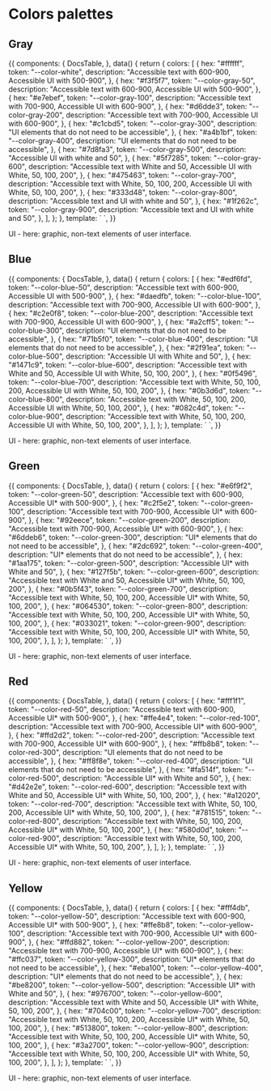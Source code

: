 
<Meta title="Docs/Design/Colors system/Colors palettes" />

# Colors palettes

## Gray

<Story name="Gray" height="740px">
  {{
    components: {
      DocsTable,
    },
    data() {
      return {
        colors: [
          {
            hex: "#ffffff",
            token: "--color-white",
            description:
              "Accessible text with 600-900, Accessible UI with 500-900",
          },
          {
            hex: "#f3f5f7",
            token: "--color-gray-50",
            description:
              "Accessible text with 600-900, Accessible UI with 500-900",
          },
          {
            hex: "#e7ebef",
            token: "--color-gray-100",
            description:
              "Accessible text with 700-900, Accessible UI with 600-900",
          },
          {
            hex: "#d6dde3",
            token: "--color-gray-200",
            description:
              "Accessible text with 700-900, Accessible UI with 600-900",
          },
          {
            hex: "#c1cbd5",
            token: "--color-gray-300",
            description: "UI elements that do not need to be accessible",
          },
          {
            hex: "#a4b1bf",
            token: "--color-gray-400",
            description: "UI elements that do not need to be accessible",
          },
          {
            hex: "#7d8fa3",
            token: "--color-gray-500",
            description: "Accessible UI with white and 50",
          },
          {
            hex: "#5f7285",
            token: "--color-gray-600",
            description:
              "Accessible text with White and 50, Accessible UI with White, 50, 100, 200",
          },
          {
            hex: "#475463",
            token: "--color-gray-700",
            description:
              "Accessible text with White, 50, 100, 200, Accessible UI with White, 50, 100, 200",
          },
          {
            hex: "#333d48",
            token: "--color-gray-800",
            description: "Accessible text and UI with white and 50",
          },
          {
            hex: "#1f262c",
            token: "--color-gray-900",
            description: "Accessible text and UI with white and 50",
          },
        ],
      };
    },
    template: `<DocsTable>
      <template #thead>
        <th>Preview</th>
        <th>Value</th>
        <th>Token</th>
        <th>Usage</th>
      </template>
      <template #tbody>
        <template v-for="color in colors">
          <tr>
            <td>
              <div :style="'background: var(' + color.token + '); height: 32px; width: 200px; border-radius: 5px'"></div>
            </td>
            <template v-for="value in color">
              <td>{{value}}</td>
            </template>
          </tr>
        </template>
      </template>
    </DocsTable>`,
  }}
</Story>

UI - here: graphic, non-text elements of user interface.

## Blue

<Story name="Blue" height="725px">
  {{
    components: {
      DocsTable,
    },
    data() {
      return {
        colors: [
          {
            hex: "#edf6fd",
            token: "--color-blue-50",
            description:
              "Accessible text with 600-900, Accessible UI with 500-900",
          },
          {
            hex: "#daedfb",
            token: "--color-blue-100",
            description:
              "Accessible text with 700-900, Accessible UI with 600-900",
          },
          {
            hex: "#c2e0f8",
            token: "--color-blue-200",
            description:
              "Accessible text with 700-900, Accessible UI with 600-900",
          },
          {
            hex: "#a2cff5",
            token: "--color-blue-300",
            description: "UI elements that do not need to be accessible",
          },
          {
            hex: "#71b5f0",
            token: "--color-blue-400",
            description: "UI elements that do not need to be accessible",
          },
          {
            hex: "#2f91ea",
            token: "--color-blue-500",
            description: "Accessible UI with White and 50",
          },
          {
            hex: "#1471c9",
            token: "--color-blue-600",
            description:
              "Accessible text with White and 50, Accessible UI with White, 50, 100, 200",
          },
          {
            hex: "#0f5496",
            token: "--color-blue-700",
            description:
              "Accessible text with White, 50, 100, 200, Accessible UI with White, 50, 100, 200",
          },
          {
            hex: "#0b3d6d",
            token: "--color-blue-800",
            description:
              "Accessible text with White, 50, 100, 200, Accessible UI with White, 50, 100, 200",
          },
          {
            hex: "#082c4d",
            token: "--color-blue-900",
            description:
              "Accessible text with White, 50, 100, 200, Accessible UI with White, 50, 100, 200",
          },
        ],
      };
    },
    template: `<DocsTable>
      <template #thead>
        <th>Preview</th>
        <th>Value</th>
        <th>Token</th>
        <th>Usage</th>
      </template>
      <template #tbody>
        <template v-for="color in colors">
          <tr>
            <td>
              <div :style="'background: var(' + color.token + '); height: 32px; width: 200px; border-radius: 5px'"></div>
            </td>
            <template v-for="value in color">
              <td>{{value}}</td>
            </template>
          </tr>
        </template>
      </template>
    </DocsTable>`,
  }}
</Story>

UI - here: graphic, non-text elements of user interface.

## Green

<Story name="Green" height="725px">
  {{
    components: {
      DocsTable,
    },
    data() {
      return {
        colors: [
          {
            hex: "#e6f9f2",
            token: "--color-green-50",
            description:
              "Accessible text with 600-900, Accessible UI* with 500-900",
          },
          {
            hex: "#c2f5e2",
            token: "--color-green-100",
            description:
              "Accessible text with 700-900, Accessible UI* with 600-900",
          },
          {
            hex: "#92eece",
            token: "--color-green-200",
            description:
              "Accessible text with 700-900, Accessible UI* with 600-900",
          },
          {
            hex: "#6ddeb6",
            token: "--color-green-300",
            description: "UI* elements that do not need to be accessible",
          },
          {
            hex: "#2dc692",
            token: "--color-green-400",
            description: "UI* elements that do not need to be accessible",
          },
          {
            hex: "#1aa175",
            token: "--color-green-500",
            description: "Accessible UI* with White and 50",
          },
          {
            hex: "#127f5b",
            token: "--color-green-600",
            description:
              "Accessible text with White and 50, Accessible UI* with White, 50, 100, 200",
          },
          {
            hex: "#0b5f43",
            token: "--color-green-700",
            description:
              "Accessible text with White, 50, 100, 200, Accessible UI* with White, 50, 100, 200",
          },
          {
            hex: "#064530",
            token: "--color-green-800",
            description:
              "Accessible text with White, 50, 100, 200, Accessible UI* with White, 50, 100, 200",
          },
          {
            hex: "#033021",
            token: "--color-green-900",
            description:
              "Accessible text with White, 50, 100, 200, Accessible UI* with White, 50, 100, 200",
          },
        ],
      };
    },
    template: `<DocsTable>
      <template #thead>
        <th>Preview</th>
        <th>Value</th>
        <th>Token</th>
        <th>Usage</th>
      </template>
      <template #tbody>
        <template v-for="color in colors">
          <tr>
            <td>
              <div :style="'background: var(' + color.token + '); height: 32px; width: 200px; border-radius: 5px'"></div>
            </td>
            <template v-for="value in color">
              <td>{{value}}</td>
            </template>
          </tr>
        </template>
      </template>
    </DocsTable>`,
  }}
</Story>

UI - here: graphic, non-text elements of user interface.

## Red

<Story name="Red" height="725px">
  {{
    components: {
      DocsTable,
    },
    data() {
      return {
        colors: [
          {
            hex: "#fff1f1",
            token: "--color-red-50",
            description:
              "Accessible text with 600-900, Accessible UI* with 500-900",
          },
          {
            hex: "#ffe4e4",
            token: "--color-red-100",
            description:
              "Accessible text with 700-900, Accessible UI* with 600-900",
          },
          {
            hex: "#ffd2d2",
            token: "--color-red-200",
            description:
              "Accessible text with 700-900, Accessible UI* with 600-900",
          },
          {
            hex: "#ffb8b8",
            token: "--color-red-300",
            description: "UI elements that do not need to be accessible",
          },
          {
            hex: "#ff8f8e",
            token: "--color-red-400",
            description: "UI elements that do not need to be accessible",
          },
          {
            hex: "#fa514f",
            token: "--color-red-500",
            description: "Accessible UI* with White and 50",
          },
          {
            hex: "#d42e2e",
            token: "--color-red-600",
            description:
              "Accessible text with White and 50, Accessible UI* with White, 50, 100, 200",
          },
          {
            hex: "#a12020",
            token: "--color-red-700",
            description:
              "Accessible text with White, 50, 100, 200, Accessible UI* with White, 50, 100, 200",
          },
          {
            hex: "#781515",
            token: "--color-red-800",
            description:
              "Accessible text with White, 50, 100, 200, Accessible UI* with White, 50, 100, 200",
          },
          {
            hex: "#580d0d",
            token: "--color-red-900",
            description:
              "Accessible text with White, 50, 100, 200, Accessible UI* with White, 50, 100, 200",
          },
        ],
      };
    },
    template: `<DocsTable>
      <template #thead>
        <th>Preview</th>
        <th>Value</th>
        <th>Token</th>
        <th>Usage</th>
      </template>
      <template #tbody>
        <template v-for="color in colors">
          <tr>
            <td>
              <div :style="'background: var(' + color.token + '); height: 32px; width: 200px; border-radius: 5px'"></div>
            </td>
            <template v-for="value in color">
              <td>{{value}}</td>
            </template>
          </tr>
        </template>
      </template>
    </DocsTable>`,
  }}
</Story>

UI - here: graphic, non-text elements of user interface.

## Yellow

<Story name="Yellow" height="725px">
  {{
    components: {
      DocsTable,
    },
    data() {
      return {
        colors: [
          {
            hex: "#fff4db",
            token: "--color-yellow-50",
            description:
              "Accessible text with 600-900, Accessible UI* with 500-900",
          },
          {
            hex: "#ffe8b8",
            token: "--color-yellow-100",
            description:
              "Accessible text with 700-900, Accessible UI* with 600-900",
          },
          {
            hex: "#ffd882",
            token: "--color-yellow-200",
            description:
              "Accessible text with 700-900, Accessible UI* with 600-900",
          },
          {
            hex: "#ffc037",
            token: "--color-yellow-300",
            description: "UI* elements that do not need to be accessible",
          },
          {
            hex: "#eba100",
            token: "--color-yellow-400",
            description: "UI* elements that do not need to be accessible",
          },
          {
            hex: "#be8200",
            token: "--color-yellow-500",
            description: "Accessible UI* with White and 50",
          },
          {
            hex: "#976700",
            token: "--color-yellow-600",
            description:
              "Accessible text with White and 50, Accessible UI* with White, 50, 100, 200",
          },
          {
            hex: "#704c00",
            token: "--color-yellow-700",
            description:
              "Accessible text with White, 50, 100, 200, Accessible UI* with White, 50, 100, 200",
          },
          {
            hex: "#513800",
            token: "--color-yellow-800",
            description:
              "Accessible text with White, 50, 100, 200, Accessible UI* with White, 50, 100, 200",
          },
          {
            hex: "#3a2700",
            token: "--color-yellow-900",
            description:
              "Accessible text with White, 50, 100, 200, Accessible UI* with White, 50, 100, 200",
          },
        ],
      };
    },
    template: `<DocsTable>
      <template #thead>
        <th>Preview</th>
        <th>Value</th>
        <th>Token</th>
        <th>Usage</th>
      </template>
      <template #tbody>
        <template v-for="color in colors">
          <tr>
            <td>
              <div :style="'background: var(' + color.token + '); height: 32px; width: 200px; border-radius: 5px'"></div>
            </td>
            <template v-for="value in color">
              <td>{{value}}</td>
            </template>
          </tr>
        </template>
      </template>
    </DocsTable>`,
  }}
</Story>

UI - here: graphic, non-text elements of user interface.
